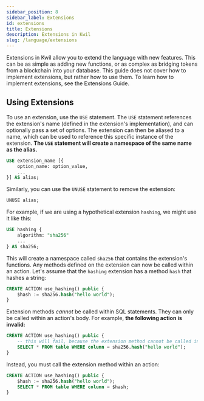 ```yaml
---
sidebar_position: 8
sidebar_label: Extensions
id: extensions
title: Extensions
description: Extensions in Kwil
slug: /language/extensions
---
```


Extensions in Kwil allow you to extend the language with new features. This can be as simple as adding new functions, or as complex
as bridging tokens from a blockchain into your database. This guide does not cover how to implement extensions, but rather how to use them.
To learn how to implement extensions, see the Extensions Guide.

## Using Extensions

To use an extension, use the `USE` statement. The `USE` statement references the extension's name (defined in the extension's implementation),
and can optionally pass a set of options. The extension can then be aliased to a name, which can be used to reference this specific instance
of the extension. **The `USE` statement will create a namespace of the same name as the alias.**

```sql
USE extension_name [{
    option_name: option_value,
    ...
}] AS alias;
```

Similarly, you can use the `UNUSE` statement to remove the extension:

```sql
UNUSE alias;
```

For example, if we are using a hypothetical extension `hashing`, we might use it like this:

```sql
USE hashing {
    algorithm: "sha256"
    ...
} AS sha256;
```

This will create a namespace called `sha256` that contains the extension's functions. Any methods defined on the extension
can now be called within an action. Let's assume that the `hashing` extension has a method `hash` that hashes a string:

```sql
CREATE ACTION use_hashing() public {
    $hash := sha256.hash("hello world");
}
```

Extension methods _cannot_ be called within SQL statements. They can only be called within an action's body. For example, **the following
action is invalid:**

```sql
CREATE ACTION use_hashing() public {
    -- this will fail, because the extension method cannot be called in a SQL statement
    SELECT * FROM table WHERE column = sha256.hash("hello world");
}
```

Instead, you must call the extension method within an action:

```sql
CREATE ACTION use_hashing() public {
    $hash := sha256.hash("hello world");
    SELECT * FROM table WHERE column = $hash;
}
```